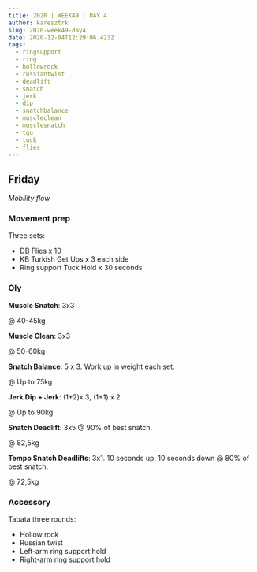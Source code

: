 ```yaml
---
title: 2020 | WEEK49 | DAY 4
author: karesztrk
slug: 2020-week49-day4
date: 2020-12-04T12:29:06.423Z
tags:
  - ringsupport
  - ring
  - hollowrock
  - russiantwist
  - deadlift
  - snatch
  - jerk
  - dip
  - snatchbalance
  - muscleclean
  - musclesnatch
  - tgu
  - tuck
  - flies
---
```


## Friday

_Mobility flow_

### Movement prep

Three sets:

- DB Flies x 10
- KB Turkish Get Ups x 3 each side
- Ring support Tuck Hold x 30 seconds

### Oly

**Muscle Snatch**: 3x3

@ 40-45kg

**Muscle Clean**: 3x3

@ 50-60kg

**Snatch Balance**: 5 x 3. Work up in weight each set.

@ Up to 75kg

**Jerk Dip + Jerk**: (1+2)x 3, (1+1) x 2

@ Up to 90kg

**Snatch Deadlift**: 3x5 @ 90% of best snatch.

@ 82,5kg

**Tempo Snatch Deadlifts**: 3x1. 10 seconds up, 10 seconds down @ 80% of best snatch.

@ 72,5kg

### Accessory

Tabata three rounds:

- Hollow rock
- Russian twist
- Left-arm ring support hold
- Right-arm ring support hold
